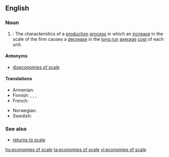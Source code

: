 ==English==

===Noun===
{{wikipedia}}
{{en-plural noun|sg=economy of scale}}

# {{context|economics|plurale tantum|lang=en}}: The characteristics of a [[production]] [[process]] in which an [[increase]] in the scale of the firm causes a [[decrease]] in the [[long run]] [[average]] [[cost]] of each unit.

====Antonyms====
* [[diseconomies of scale]]

====Translations====
{{trans-top|the characteristics of a production process}}
* Armenian: {{t|hy|մասշտաբի էֆեկտ|sc=Armn}}
* Finnish: {{t|fi|mittakaavaedut}}, {{t|fi|suurtuotannon edut}}, {{t|fi|suuruuden ekonomia}},{{t|fi|skaalaetu}}
* French: {{t|fr|économies d'échelle|f-p}}
{{trans-mid}}
* Norwegian: {{t+|no|stordriftsfordel|m}}
* Swedish: {{t|sv|stordriftsfördel|c}}
{{trans-bottom}}

===See also===
* [[returns to scale]]

[[hu:economies of scale]]
[[ta:economies of scale]]
[[vi:economies of scale]]